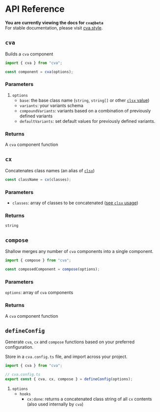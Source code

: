 
# API Reference

<Callout type="warning">

**You are currently viewing the docs for `cva@beta`**  
For stable documentation, please visit [cva.style](https://cva.style).

</Callout>

## `cva`

Builds a `cva` component

```ts
import { cva } from "cva";

const component = cva(options);
```

### Parameters

1. `options`
   - `base`: the base class name (`string`, `string[]` or other [`clsx` value](https://github.com/lukeed/clsx#input))
   - `variants`: your variants schema
   - `compoundVariants`: variants based on a combination of previously defined variants
   - `defaultVariants`: set default values for previously defined variants.

### Returns

A `cva` component function

## `cx`

Concatenates class names (an alias of [`clsx`](https://github.com/lukeed/clsx))

```ts
const className = cx(classes);
```

### Parameters

- `classes`: array of classes to be concatenated ([see `clsx` usage](https://github.com/lukeed/clsx#input))

### Returns

`string`

## `compose`

Shallow merges any number of `cva` components into a single component.

```ts
import { compose } from "cva";

const composedComponent = compose(options);
```

### Parameters

`options`: array of `cva` components

### Returns

A `cva` component function

## `defineConfig`

Generate `cva`, `cx` and `compose` functions based on your preferred configuration.

Store in a `cva.config.ts` file, and import across your project.

```ts
import { cva } from "cva";

// cva.config.ts
export const { cva, cx, compose } = defineConfig(options);
```

1. `options`
   - `hooks`
     - `cx:done`: returns a concatenated class string of all `cx` contents (also used internally by `cva`)
